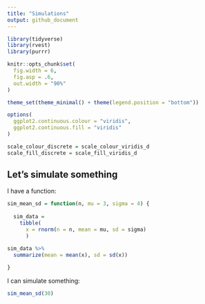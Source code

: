 ```yaml
---
title: "Simulations"
output: github_document
---
```


```r
library(tidyverse)
library(rvest)
library(purrr)

knitr::opts_chunk$set(
  fig.width = 6,
  fig.asp = .6,
  out.width = "90%"
)

theme_set(theme_minimal() + theme(legend.position = "bottom"))

options(
  ggplot2.continuous.colour = "viridis",
  ggplot2.continuous.fill = "viridis"
)

scale_colour_discrete = scale_colour_viridis_d
scale_fill_discrete = scale_fill_viridis_d
```

## Let's simulate something

I have a function:

```r
sim_mean_sd = function(n, mu = 3, sigma = 4) {
  
  sim_data = 
    tibble(
      x = rnorm(n = n, mean = mu, sd = sigma)
      )

sim_data %>% 
  summarize(mean = mean(x), sd = sd(x))
  
}
```

I can simulate something:

```r
sim_mean_sd(30)
```


